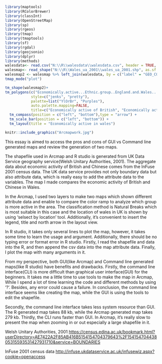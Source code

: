 ```{r}
library(maptools)
library(RColorBrewer)
library(classInt)
library(OpenStreetMap)
library(sp)
library(rgeos)
library(tmap)
library(tmaptools)
library(sf)
library(rgdal)
library(geojsonio)
library(dplyr)
library(methods)
walesdata<- read.csv("N:\\R\\walesdata\\walesdata.csv", header = TRUE, sep = ",")
walesmap<- read_shape("N:\\R\\Wales_ua_2001\\wales_ua_2001.shp", as.sf = TRUE)
walesmap2 <- walesmap %>% left_join(walesdata, by = c("label" = "GEO_CODE"))
tmap_mode("plot")

tm_shape(walesmap2)+
tm_polygons(c("Economically.active...Ethnic.group..England.and.Wales....White...British...Unit...People", "Economically.active...Ethnic.group..England.and.Wales....Chinese.or.Other.Ethnic.Group...Chinese...Unit...People"), 
            style=c("jenks", "pretty"),
            palette=list("YlOrBr", "Purples"),
            auto.palette.mapping=FALSE,
            title=c("Economically active of British", "Economically active of Chinese"))+
  tm_compass(position = c("left", "bottom"),type = "arrow") + 
  tm_scale_bar(position = c("left", "bottom")) +
  tm_layout(title = "Economically active in wales")


```

```{r}
knitr::include_graphics("Arcmapwork.jpg")
```

This essay is aimed to access the pros and cons of GUI vs Command line generated maps and review the generation of two maps.

The shapefile used in Arcmap and R studio is generated from UK Data Service geography service(Welsh Unitary Authorities, 2001). The aggregate data about economic activity of British and Chinese comes from the InFuse 2001 census data. The UK data service provides not only boundary data but also attribute data, which is really easy to add the attribute data to the variables. The map I made compares the economic activity of British and Chinese in Wales.

In the Arcmap, I used two layers to make two maps which shown different attribute data and enable to compare the color ramp to analyze which group is more active in the area. The classification method is Natural Breaks which is most suitable in this case and the location of wales in UK is shown by using ‘selsect by location’ tool. Additionally, it’s convenient to insert the legend, title and north arrow in the layout view. 

In R studio, it takes only several lines to plot the map, however, it takes some time to learn the usage and argument. Additionally, there should be no typing error or format error in R studio. Firstly, I read the shapefile and data into the R, and then append the csv data into the map attribute data. Finally, I plot the map with many arguments in it.

From my perspective, both GUI(like Arcmap) and Command line generated maps(like R studio) have benefits and drawbacks. Firstly, the command line interface(CLI) is more difficult than graphical user interface(GUI) for the beginners. It takes me a little time to use tools to make the map in Arcmap, While I spend a lot of time learning the code and different methods by using ‘?’. Besides, any error could cause a failure. In conclusion, the command line interface seems like creating the map, while the GUI is using the tools to edit the shapefile. 

Secondly, the command line interface takes less system resource than GUI. The R generated map takes 88 kb, while the Arcmap generated map takes 279 kb. Thirdly, the CLI runs faster than GUI. In Arcmap, it’s really slow to present the map when zooming in or out especially a large shapefile in it.





Welsh Unitary Authorities, 2001 <https://census.edina.ac.uk/bookmark.html?userDirectory=AE7422A2F85AB416B5154154704379643%2F15415470443805315593531427931710&service=BOUNDARIES>

InFuse 2001 census data <http://infuse.ukdataservice.ac.uk/infusewiz.aspx?cookie=openaccess>



